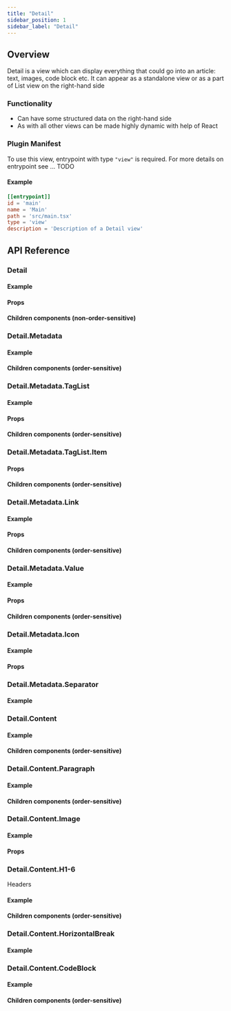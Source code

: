 ```yaml
---
title: "Detail"
sidebar_position: 1
sidebar_label: "Detail"
---
```

















## Overview

Detail is a view which can display everything that could go into an article: text, images, code block etc.
It can appear as a standalone view or as a part of List view on the right-hand side

<UiScreenshot imgPath="/img/screenshots/docs_detail/main/default.png"/>

### Functionality
- Can have some structured data on the right-hand side
- As with all other views can be made highly dynamic with help of React

### Plugin Manifest

To use this view, entrypoint with type `"view"` is required. For more details on entrypoint see ... TODO

#### Example
```toml
[[entrypoint]]
id = 'main'
name = 'Main'
path = 'src/main.tsx'
type = 'view'
description = 'Description of a Detail view'
```

## API Reference

### Detail
<DetailDescription/>

#### Example
<DetailCode/>

#### Props
<DetailProps/>

#### Children components (non-order-sensitive)
<DetailPerTypeMembers/>



### Detail.Metadata
<MetadataDescription/>

#### Example
<MetadataCode/>

#### Children components (order-sensitive)
<MetadataOrderedMembers/>



### Detail.Metadata.TagList
<MetadataTagListDescription/>

#### Example
<MetadataTagListCode/>

#### Props
<MetadataTagListProps/>

#### Children components (order-sensitive)
<MetadataTagListOrderedMembers/>



### Detail.Metadata.TagList.Item
<MetadataTagListItemDescription/>

#### Props
<MetadataTagListItemProps/>

#### Children components (order-sensitive)
<MetadataTagListItemOrderedMembers/>



### Detail.Metadata.Link
<MetadataLinkDescription/>

#### Example
<MetadataLinkCode/>

#### Props
<MetadataLinkProps/>

#### Children components (order-sensitive)
<MetadataLinkOrderedMembers/>



### Detail.Metadata.Value
<MetadataValueDescription/>

#### Example
<MetadataValueCode/>

#### Props
<MetadataValueProps/>

#### Children components (order-sensitive)
<MetadataValueOrderedMembers/>



### Detail.Metadata.Icon
<MetadataIconDescription/>

#### Example
<MetadataIconCode/>

#### Props
<MetadataIconProps/>



### Detail.Metadata.Separator
<MetadataSeparatorDescription/>

#### Example
<MetadataSeparatorCode/>



### Detail.Content
<ContentDescription/>

#### Example
<ContentCode/>

#### Children components (order-sensitive)
<ContentOrderedMembers/>



### Detail.Content.Paragraph
<ParagraphDescription/>

#### Example
<ParagraphCode/>

#### Children components (order-sensitive)
<ParagraphOrderedMembers/>


### Detail.Content.Image
<ImageDescription/>

#### Example
<ImageCode/>

#### Props
<ImageProps/>



### Detail.Content.H1-6
Headers

#### Example
<HXCode/>

#### Children components (order-sensitive)
<HXMembers/>



### Detail.Content.HorizontalBreak
<HorizontalBreakDescription/>

#### Example
<HorizontalBreakCode/>



### Detail.Content.CodeBlock
<CodeBlockDescription/>

#### Example
<CodeBlockCode/>

#### Children components (order-sensitive)
<CodeBlockMembers/>




